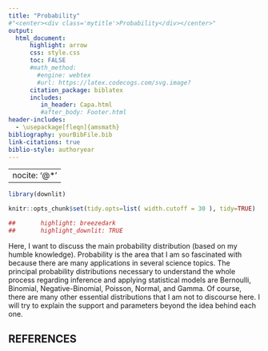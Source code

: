---
title: "Probability"
#"<center><div class='mytitle'>Probability</div></center>"
output:
  html_document:
      highlight: arrow
      css: style.css
      toc: FALSE
      #math_method: 
        #engine: webtex
        #url: https://latex.codecogs.com/svg.image?
      citation_package: biblatex
      includes: 
         in_header: Capa.html
         #after_body: Footer.html
header-includes:
  - \usepackage[fleqn]{amsmath}
bibliography: yourBibFile.bib
link-citations: true
biblio-style: authoryear
---


---
nocite: '@*'
---

```{r setup, include=FALSE, echo = FALSE}

library(downlit)

knitr::opts_chunk$set(tidy.opts=list( width.cutoff = 30 ), tidy=TRUE)

##       highlight: breezedark
##       highlight_downlit: TRUE

```

\newcommand{\E}{\mathrm{E}}
\newcommand{\var}{\mathrm{Var}}
\newcommand{\P}{\mathrm{P}}

<section class="section" >
  <div class="content">

Here, I want to discuss the main probability distribution (based on my humble knowledge). Probability is the area that I am so fascinated with because there are many applications in several science topics. The principal probability distributions necessary to understand the whole process regarding inference and applying statistical models are Bernoulli, Binomial, Negative-Binomial, Poisson, Normal, and Gamma. Of course, there are many other essential distributions that I am not to discourse here. I will try to explain the support and parameters beyond the idea behind each one.  

# REFERENCES

<div id="refs"></div>

</div>
</section>





